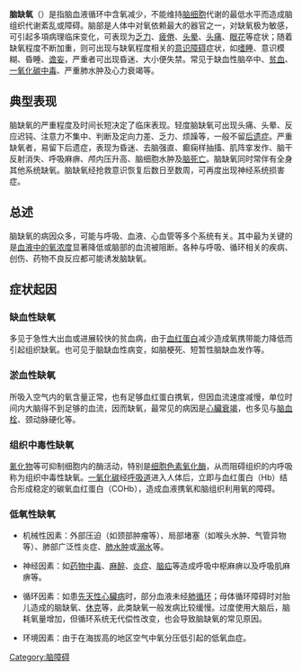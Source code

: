 {{Unreferenced|time=2020-07-18T13:59:40+00:00}}

'''脑缺氧'''（{{lang-en|Brain Hypoxia}}）是指脑血液循环中含氧减少，不能维持[[脑细胞|脑细胞]]代谢的最低水平而造成脑组织代谢紊乱或障碍。脑部是人体中对氧依赖最大的器官之一，对缺氧极为敏感，可引起多項病理临床变化，可表现为[[乏力|乏力]]、[[疲倦|疲倦]]、[[头晕|头晕]]、[[头痛|头痛]]、[[眼花|眼花]]等症状；随着缺氧程度不断加重，则可出现与缺氧程度相关的[[意识障碍|意识障碍]]症状，如[[嗜睡|嗜睡]]、意识模糊、昏睡、[[谵妄|谵妄]]，严重者可出现昏迷、大小便失禁。常见于缺血性脑卒中、[[贫血|贫血]]、[[一氧化碳中毒|一氧化碳中毒]]、严重肺水肿及心力衰竭等。

== 典型表现 ==
脑缺氧的严重程度及时间长短决定了临床表现。轻度脑缺氧可出现头痛、头晕、反应迟钝、注意力不集中、判断及定向力差、乏力、烦躁等，一般不留[[后遗症|后遗症]]。严重缺氧者，易留下后遗症，表现为昏迷、去脑强直、癫痫样抽搐、肌阵挛发作、脑干反射消失、呼吸麻痹、颅内压升高、脑细胞水肿及[[脑死亡|脑死亡]]。脑缺氧同时常伴有全身其他系统缺氧。脑缺氧经抢救意识恢复后数日至数周，可再度出现神经系统损害症。

== 总述 ==
脑缺氧的病因众多，可能与呼吸、血液、心血管等多个系统有关。其中最为关键的是[[血氧濃度|血液中的氧浓度]]显著降低或脑部的血流被阻断。各种与呼吸、循环相关的疾病、创伤、药物不良反应都可能诱发脑缺氧。

== 症状起因 ==
=== 缺血性缺氧 ===
多见于急性大出血或进展较快的贫血病，由于[[血红蛋白|血红蛋白]]减少造成氧携带能力降低而引起组织缺氧。也可见于脑缺血性病变，如脑梗死、短暂性脑缺血发作等。

=== 淤血性缺氧 ===
所吸入空气内的氧含量正常，也有足够血红蛋白携氧，但因血流速度减慢，单位时间内大脑得不到足够的血流，因而缺氧，最常见的病因是[[心臟衰竭|心臟衰竭]]，也多见与[[脑血栓|脑血栓]]、颈动脉硬化等。

=== 组织中毒性缺氧 ===
[[氰化物|氰化物]]等可抑制细胞内的酶活动，特别是[[细胞色素氧化酶|细胞色素氧化酶]]，从而阻碍组织的内呼吸称为组织中毒性缺氧。[[一氧化碳|一氧化碳]]经[[呼吸道|呼吸道]]进入人体后，立即与血红蛋白（Hb）结合形成稳定的碳氧血红蛋白（COHb），造成血液携氧和脑组织利用氧的障碍。

=== 低氧性缺氧 ===
* 机械性因素：外部压迫（如颈部肿瘤等）、局部堵塞（如喉头水肿、气管异物等）、肺部广泛性炎症、[[肺水肿|肺水肿]]或[[溺水|溺水]]等。

* 神经因素：如[[药物中毒|药物中毒]]、[[麻醉|麻醉]]、[[炎症|炎症]]、[[脑疝|脑疝]]等造成呼吸中枢麻痹以及呼吸肌麻痹等。

* 循环因素：如患[[先天性心臟病|先天性心臟病]]时，部分血液未经[[肺循环|肺循环]]；母体循环障碍时对胎儿造成的脑缺氧、[[休克|休克]]等，此类缺氧一般发病比较缓慢。过度使用大脑后，脑耗氧量增加，但循环系统无代偿性改变，也会导致脑缺氧的常见原因。

* 环境因素：由于在海拔高的地区空气中氧分压低引起的低氧血症。

[[Category:脑障碍|Category:脑障碍]]